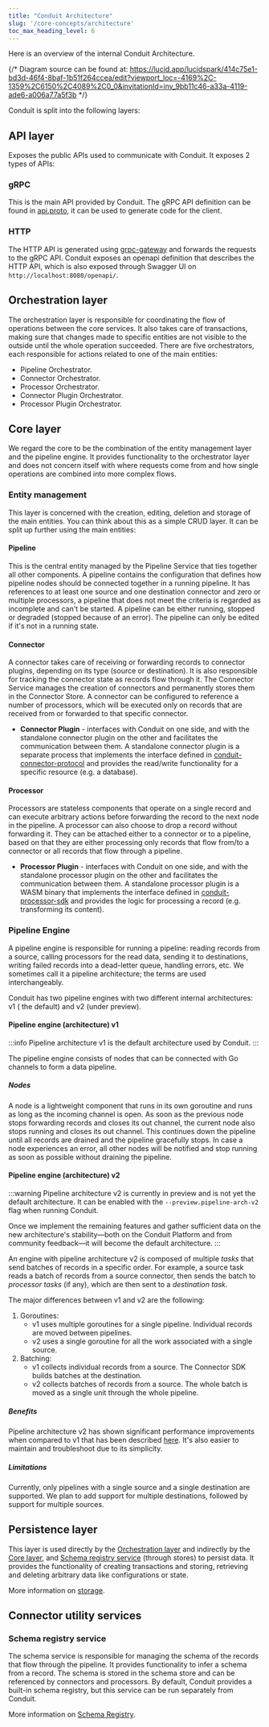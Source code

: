 ```yaml
---
title: "Conduit Architecture"
slug: '/core-concepts/architecture'
toc_max_heading_level: 6
---
```



Here is an overview of the internal Conduit Architecture.


{/* Diagram source can be found at: https://lucid.app/lucidspark/414c75e1-bd3d-46f4-8baf-1b51f264ccea/edit?viewport_loc=-4169%2C-1359%2C6150%2C4089%2C0_0&invitationId=inv_9bb11c46-a33a-4119-ade6-a006a77a5f3b */}

<ThemedImage
    id="conduit-architecture"
    darkImage="/img/conduit/conduit-architecture-dark.svg"
    lightImage="/img/conduit/conduit-architecture.svg"
    altText="Conduit Architecture"
    className="py-5"
  />

Conduit is split into the following layers:

## API layer

Exposes the public APIs used to communicate with Conduit. It exposes 2 types of APIs:

### gRPC

This is the main API provided by Conduit. The gRPC API definition can be found in [api.proto](https://github.com/ConduitIO/conduit/blob/main/proto/api/v1/api.proto), it can be used to generate code for the client.

### HTTP

The HTTP API is generated using [grpc-gateway](https://github.com/grpc-ecosystem/grpc-gateway) and forwards the requests to the gRPC API. Conduit exposes an openapi definition that describes the HTTP API, which is also exposed through Swagger UI on `http://localhost:8080/openapi/`.

## Orchestration layer

The orchestration layer is responsible for coordinating the flow of operations between the core services. It also takes care of transactions, making sure that changes made to specific entities are not visible to the outside until the whole operation succeeded. There are five orchestrators, each responsible for actions related to one of the main entities:

- Pipeline Orchestrator.
- Connector Orchestrator.
- Processor Orchestrator.
- Connector Plugin Orchestrator.
- Processor Plugin Orchestrator.

## Core layer 

We regard the core to be the combination of the entity management layer and the pipeline engine. It provides functionality to the orchestrator layer and does not concern itself with where requests come from and how single operations are combined into more complex flows.

### Entity management

This layer is concerned with the creation, editing, deletion and storage of the main
entities. You can think about this as a simple CRUD layer. It can be split up further using the main entities:

#### Pipeline

This is the central entity managed by the Pipeline Service that ties together all other components.
A pipeline contains the configuration that defines how pipeline nodes should be connected together in a running
pipeline. It has references to at least one source and one destination connector and zero or multiple processors,
a pipeline that does not meet the criteria is regarded as incomplete and can't be started. A pipeline can be
either running, stopped or degraded (stopped because of an error). The pipeline can only be edited if it's not in
a running state.

#### Connector

A connector takes care of receiving or forwarding records to connector plugins, depending on its
type (source or destination). It is also responsible for tracking the connector state as records flow through it.
The Connector Service manages the creation of connectors and permanently stores them in the Connector Store. A
connector can be configured to reference a number of processors, which will be executed only on records that are
received from or forwarded to that specific connector.
* **Connector Plugin** - interfaces with Conduit on one side, and with the standalone connector plugin on the
other and facilitates the communication between them. A standalone connector plugin is a separate process that
implements the interface defined in
[conduit-connector-protocol](https://github.com/ConduitIO/conduit-connector-protocol) and provides the read/write
functionality for a specific resource (e.g. a database).
  
#### Processor

Processors are stateless components that operate on a single record and can execute arbitrary
  actions before forwarding the record to the next node in the pipeline. A processor can also choose to drop a
  record without forwarding it. They can be attached either to a connector or to a pipeline, based on that they are
  either processing only records that flow from/to a connector or all records that flow through a pipeline.
  * **Processor Plugin** - interfaces with Conduit on one side, and with the standalone processor plugin on the
  other and facilitates the communication between them. A standalone processor plugin is a WASM binary that
  implements the interface defined in
  [conduit-processor-sdk](https://github.com/ConduitIO/conduit-processor-sdk) and provides the logic for processing
  a record (e.g. transforming its content).

### Pipeline Engine

A pipeline engine is responsible for running a pipeline: reading records from a
source, calling processors for the read data, sending it to destinations,
writing failed records into a dead-letter queue, handling errors, etc. We
sometimes call it a pipeline architecture; the terms are used interchangeably.

Conduit has two pipeline engines with two different internal architectures: v1 (
the default) and v2 (under preview).

#### Pipeline engine (architecture) v1

:::info
Pipeline architecture v1 is the default architecture used by Conduit.
:::

The pipeline engine consists of nodes that can be connected with Go channels to
form a data pipeline.

##### Nodes

A node is a lightweight component that runs in its own goroutine and runs as
long as the incoming channel is open. As soon as the previous node stops
forwarding records and closes its out channel, the current node also stops
running and closes its out channel. This continues down the pipeline until all
records are drained and the pipeline gracefully stops. In case a node
experiences an error, all other nodes will be notified and stop running as soon
as possible without draining the pipeline.

#### Pipeline engine (architecture) v2

:::warning
Pipeline architecture v2 is currently in preview and is not yet the default
architecture. It can be enabled with the `--preview.pipeline-arch-v2` flag when running Conduit. 

Once we implement the remaining features and gather sufficient data on the new architecture's stability—both on the Conduit Platform and from community feedback—it will become the default architecture.
:::

An engine with pipeline architecture v2 is composed of multiple _tasks_ that
send batches of records in a specific order. For example, a source task reads a
batch of records from a source connector, then sends the batch to _processor
tasks_ (if any), which are then sent to a _destination task_.

The major differences between v1 and v2 are the following:

1. Goroutines:
    - v1 uses multiple goroutines for a single pipeline. Individual records are
      moved between pipelines.
    - v2 uses a single goroutine for all the work associated with a single
      source.
2. Batching:
    - v1 collects individual records from a source. The Connector SDK builds
      batches at the destination.
    - v2 collects batches of records from a source. The whole batch is moved as
      a single unit through the whole pipeline.

##### Benefits

Pipeline architecture v2 has shown significant performance improvements when
compared to v1 that has been
described [here](https://meroxa.com/blog/optimizing-conduit-5x-the-throughput/).
It's also easier to maintain and troubleshoot due to its simplicity.

##### Limitations

Currently, only pipelines with a single source and a single destination are
supported. We plan to add support for multiple destinations, followed by support
for multiple sources.

## Persistence layer

This layer is used directly by the [Orchestration layer](#orchestration-layer) and indirectly by the [Core layer](#core-layer), and [Schema registry service](#schema-registry-service) (through stores) to persist data. It provides the functionality of creating transactions and storing, retrieving and deleting arbitrary data like configurations or state. 

More information on [storage](/docs/using/other-features/storage).

## Connector utility services

### Schema registry service

The schema service is responsible for managing the schema of the records that flow through the pipeline. It provides functionality to infer a schema from a record. The schema is stored in the schema store and can be referenced by connectors and processors. By default, Conduit provides a built-in schema registry, but this service can be run separately from Conduit.

More information on [Schema Registry](/docs/using/other-features/schema-support#schema-registry).
